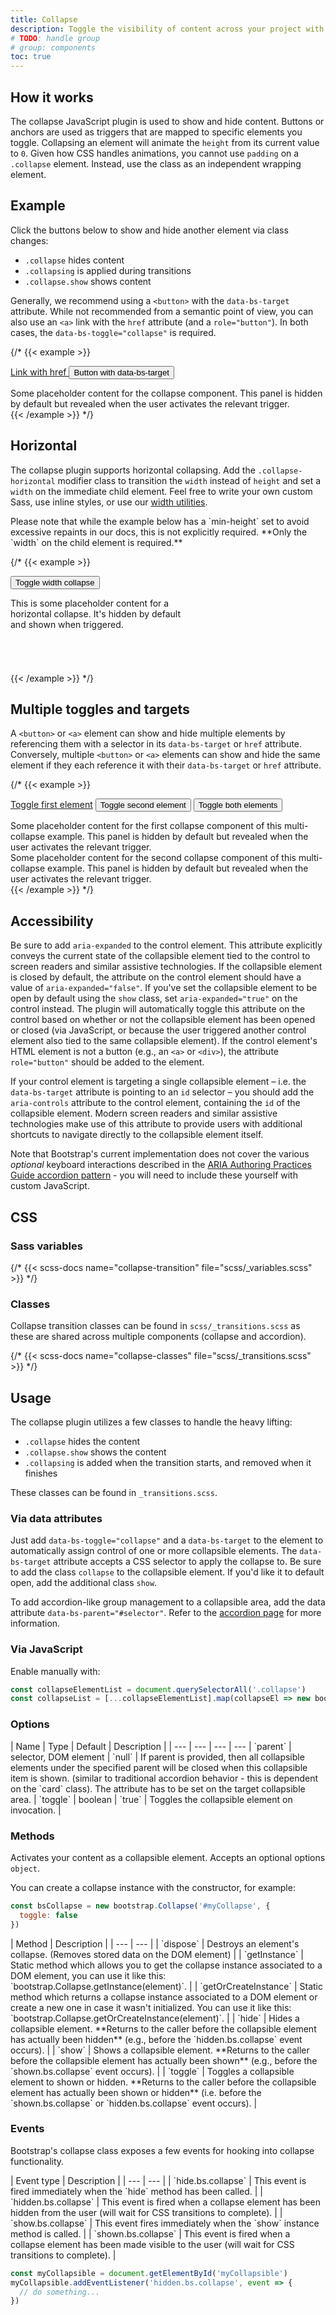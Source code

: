 ```yaml
---
title: Collapse
description: Toggle the visibility of content across your project with a few classes and our JavaScript plugins.
# TODO: handle group
# group: components
toc: true
---
```


## How it works

The collapse JavaScript plugin is used to show and hide content. Buttons or anchors are used as triggers that are mapped to specific elements you toggle. Collapsing an element will animate the `height` from its current value to `0`. Given how CSS handles animations, you cannot use `padding` on a `.collapse` element. Instead, use the class as an independent wrapping element.

<Callout>
<InfoPrefersReducedMotion />
</Callout>

## Example

Click the buttons below to show and hide another element via class changes:

- `.collapse` hides content
- `.collapsing` is applied during transitions
- `.collapse.show` shows content

Generally, we recommend using a `<button>` with the `data-bs-target` attribute. While not recommended from a semantic point of view, you can also use an `<a>` link with the `href` attribute (and a `role="button"`). In both cases, the `data-bs-toggle="collapse"` is required.

{/* {{< example >}}
<p>
  <a class="btn btn-primary" data-bs-toggle="collapse" href="#collapseExample" role="button" aria-expanded="false" aria-controls="collapseExample">
    Link with href
  </a>
  <button class="btn btn-primary" type="button" data-bs-toggle="collapse" data-bs-target="#collapseExample" aria-expanded="false" aria-controls="collapseExample">
    Button with data-bs-target
  </button>
</p>
<div class="collapse" id="collapseExample">
  <div class="card card-body">
    Some placeholder content for the collapse component. This panel is hidden by default but revealed when the user activates the relevant trigger.
  </div>
</div>
{{< /example >}} */}

## Horizontal

The collapse plugin supports horizontal collapsing. Add the `.collapse-horizontal` modifier class to transition the `width` instead of `height` and set a `width` on the immediate child element. Feel free to write your own custom Sass, use inline styles, or use our [width utilities]([[docsref:/utilities/sizing]]).

<Callout>
Please note that while the example below has a `min-height` set to avoid excessive repaints in our docs, this is not explicitly required. **Only the `width` on the child element is required.**
</Callout>

{/* {{< example >}}
<p>
  <button class="btn btn-primary" type="button" data-bs-toggle="collapse" data-bs-target="#collapseWidthExample" aria-expanded="false" aria-controls="collapseWidthExample">
    Toggle width collapse
  </button>
</p>
<div style="min-height: 120px;">
  <div class="collapse collapse-horizontal" id="collapseWidthExample">
    <div class="card card-body" style="width: 300px;">
      This is some placeholder content for a horizontal collapse. It's hidden by default and shown when triggered.
    </div>
  </div>
</div>
{{< /example >}} */}

## Multiple toggles and targets

A `<button>` or `<a>` element can show and hide multiple elements by referencing them with a selector in its `data-bs-target` or `href` attribute.
Conversely, multiple `<button>` or `<a>` elements can show and hide the same element if they each reference it with their `data-bs-target` or `href` attribute.

{/* {{< example >}}
<p>
  <a class="btn btn-primary" data-bs-toggle="collapse" href="#multiCollapseExample1" role="button" aria-expanded="false" aria-controls="multiCollapseExample1">Toggle first element</a>
  <button class="btn btn-primary" type="button" data-bs-toggle="collapse" data-bs-target="#multiCollapseExample2" aria-expanded="false" aria-controls="multiCollapseExample2">Toggle second element</button>
  <button class="btn btn-primary" type="button" data-bs-toggle="collapse" data-bs-target=".multi-collapse" aria-expanded="false" aria-controls="multiCollapseExample1 multiCollapseExample2">Toggle both elements</button>
</p>
<div class="row">
  <div class="col">
    <div class="collapse multi-collapse" id="multiCollapseExample1">
      <div class="card card-body">
        Some placeholder content for the first collapse component of this multi-collapse example. This panel is hidden by default but revealed when the user activates the relevant trigger.
      </div>
    </div>
  </div>
  <div class="col">
    <div class="collapse multi-collapse" id="multiCollapseExample2">
      <div class="card card-body">
        Some placeholder content for the second collapse component of this multi-collapse example. This panel is hidden by default but revealed when the user activates the relevant trigger.
      </div>
    </div>
  </div>
</div>
{{< /example >}} */}

## Accessibility

Be sure to add `aria-expanded` to the control element. This attribute explicitly conveys the current state of the collapsible element tied to the control to screen readers and similar assistive technologies. If the collapsible element is closed by default, the attribute on the control element should have a value of `aria-expanded="false"`. If you've set the collapsible element to be open by default using the `show` class, set `aria-expanded="true"` on the control instead. The plugin will automatically toggle this attribute on the control based on whether or not the collapsible element has been opened or closed (via JavaScript, or because the user triggered another control element also tied to the same collapsible element). If the control element's HTML element is not a button (e.g., an `<a>` or `<div>`), the attribute `role="button"` should be added to the element.

If your control element is targeting a single collapsible element – i.e. the `data-bs-target` attribute is pointing to an `id` selector – you should add the `aria-controls` attribute to the control element, containing the `id` of the collapsible element. Modern screen readers and similar assistive technologies make use of this attribute to provide users with additional shortcuts to navigate directly to the collapsible element itself.

Note that Bootstrap's current implementation does not cover the various *optional* keyboard interactions described in the [ARIA Authoring Practices Guide accordion pattern](https://www.w3.org/WAI/ARIA/apg/patterns/accordion/) - you will need to include these yourself with custom JavaScript.

## CSS

### Sass variables

{/* {{< scss-docs name="collapse-transition" file="scss/_variables.scss" >}} */}

### Classes

Collapse transition classes can be found in `scss/_transitions.scss` as these are shared across multiple components (collapse and accordion).

{/* {{< scss-docs name="collapse-classes" file="scss/_transitions.scss" >}} */}

## Usage

The collapse plugin utilizes a few classes to handle the heavy lifting:

- `.collapse` hides the content
- `.collapse.show` shows the content
- `.collapsing` is added when the transition starts, and removed when it finishes

These classes can be found in `_transitions.scss`.

### Via data attributes

Just add `data-bs-toggle="collapse"` and a `data-bs-target` to the element to automatically assign control of one or more collapsible elements. The `data-bs-target` attribute accepts a CSS selector to apply the collapse to. Be sure to add the class `collapse` to the collapsible element. If you'd like it to default open, add the additional class `show`.

To add accordion-like group management to a collapsible area, add the data attribute `data-bs-parent="#selector"`. Refer to the [accordion page]([[docsref:/components/accordion]]) for more information.

### Via JavaScript

Enable manually with:

```js
const collapseElementList = document.querySelectorAll('.collapse')
const collapseList = [...collapseElementList].map(collapseEl => new bootstrap.Collapse(collapseEl))
```

### Options

<JsDataAttributes />

<BsTable>
| Name | Type | Default | Description |
| --- | --- | --- | --- |
`parent` | selector, DOM element | `null` | If parent is provided, then all collapsible elements under the specified parent will be closed when this collapsible item is shown. (similar to traditional accordion behavior - this is dependent on the `card` class). The attribute has to be set on the target collapsible area. |
`toggle` | boolean | `true` | Toggles the collapsible element on invocation. |
</BsTable>

### Methods

<Callout type="danger">
<DangerAsyncMethods />
</Callout>

Activates your content as a collapsible element. Accepts an optional options `object`.

You can create a collapse instance with the constructor, for example:

```js
const bsCollapse = new bootstrap.Collapse('#myCollapse', {
  toggle: false
})
```

<BsTable>
| Method | Description |
| --- | --- |
| `dispose` | Destroys an element's collapse. (Removes stored data on the DOM element) |
| `getInstance` | Static method which allows you to get the collapse instance associated to a DOM element, you can use it like this: `bootstrap.Collapse.getInstance(element)`. |
| `getOrCreateInstance` | Static method which returns a collapse instance associated to a DOM element or create a new one in case it wasn't initialized. You can use it like this: `bootstrap.Collapse.getOrCreateInstance(element)`. |
| `hide` | Hides a collapsible element. **Returns to the caller before the collapsible element has actually been hidden** (e.g., before the `hidden.bs.collapse` event occurs). |
| `show` | Shows a collapsible element. **Returns to the caller before the collapsible element has actually been shown** (e.g., before the `shown.bs.collapse` event occurs). |
| `toggle` | Toggles a collapsible element to shown or hidden. **Returns to the caller before the collapsible element has actually been shown or hidden** (i.e. before the `shown.bs.collapse` or `hidden.bs.collapse` event occurs). |
</BsTable>

### Events

Bootstrap's collapse class exposes a few events for hooking into collapse functionality.

<BsTable>
| Event type | Description |
| --- | --- |
| `hide.bs.collapse` | This event is fired immediately when the `hide` method has been called. |
| `hidden.bs.collapse` | This event is fired when a collapse element has been hidden from the user (will wait for CSS transitions to complete). |
| `show.bs.collapse` | This event fires immediately when the `show` instance method is called. |
| `shown.bs.collapse` | This event is fired when a collapse element has been made visible to the user (will wait for CSS transitions to complete). |
</BsTable>

```js
const myCollapsible = document.getElementById('myCollapsible')
myCollapsible.addEventListener('hidden.bs.collapse', event => {
  // do something...
})
```
